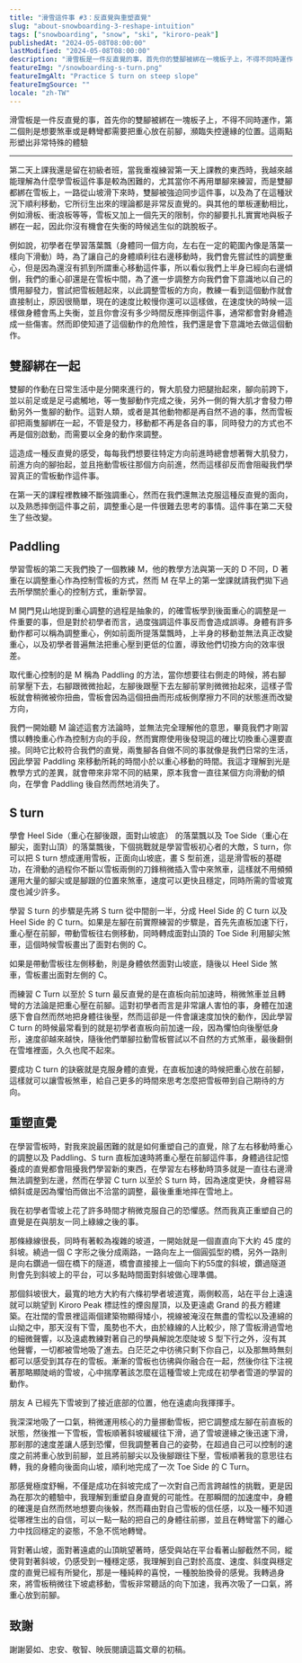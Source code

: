 ```yaml
---
title: "滑雪這件事 #3：反直覺與重塑直覺"
slug: "about-snowboarding-3-reshape-intuition"
tags: ["snowboarding", "snow", "ski", "kiroro-peak"]
publishedAt: "2024-05-08T08:00:00"
lastModified: "2024-05-08T08:00:00"
description: "滑雪板是一件反直覺的事，首先你的雙腳被綁在一塊板子上，不得不同時運作，第二個則是想要煞車或是轉彎都需要把重心放在前腳，瀕臨失控邊緣的位置。這兩點形塑出非常特殊的體驗"
featureImg: "/snowboarding-s-turn.png"
featureImgAlt: "Practice S turn on steep slope"
featureImgSource: ""
locale: "zh-TW"
---
```




滑雪板是一件反直覺的事，首先你的雙腳被綁在一塊板子上，不得不同時運作，第二個則是想要煞車或是轉彎都需要把重心放在前腳，瀕臨失控邊緣的位置。這兩點形塑出非常特殊的體驗

---

第二天上課我還是留在初級者班，當我重複練習第一天上課教的東西時，我越來越能理解為什麼學雪板這件事是較為困難的，尤其當你不再用單腳來練習，而是雙腳都綁在雪板上，一路從山坡滑下來時，雙腳被強迫同步這件事，以及為了在這種狀況下順利移動，它所衍生出來的理論都是非常反直覺的。與其他的單板運動相比，例如滑板、衝浪板等等，雪板又加上一個先天的限制，你的腳要扎扎實實地與板子綁在一起，因此你沒有機會在失衡的時候逃生似的跳脫板子。

例如說，初學者在學習落葉飄（身體同一個方向，左右在一定的範圍內像是落葉一樣向下滑動）時，為了讓自己的身體順利往右邊移動時，我們會先嘗試性的調整重心，但是因為還沒有抓到所謂重心移動這件事，所以看似我們上半身已經向右邊傾倒，我們的重心卻還是在雪板中間，為了進一步調整方向我們會下意識地以自己的慣用腳發力，嘗試把雪板翹起來，以此調整雪板的方向，教練一看到這個動作就會直接制止，原因很簡單，現在的速度比較慢你還可以這樣做，在速度快的時候一這樣做身體會馬上失衡，並且你會沒有多少時間反應摔倒這件事，通常都會對身體造成一些傷害。然而即使知道了這個動作的危險性，我們還是會下意識地去做這個動作。

## 雙腳綁在一起

雙腳的作動在日常生活中是分開來進行的，臀大肌發力把腿抬起來，腳向前跨下，並以前足或是足弓處觸地，等一隻腳動作完成之後，另外一側的臀大肌才會發力帶動另外一隻腳的動作。這對人類，或者是其他動物都是再自然不過的事，然而雪板卻把兩隻腳綁在一起，不管是發力，移動都不再是各自的事，同時發力的方式也不再是個別啟動，而需要以全身的動作來調整。

這造成一種反直覺的感受，每每我們想要往特定方向前進時總會想著臀大肌發力，前進方向的腳抬起，並且拖動雪板往那個方向前進，然而這樣卻反而會阻礙我們學習真正的雪板動作這件事。

在第一天的課程裡教練不斷強調重心，然而在我們還無法克服這種反直覺的面向，以及熟悉摔倒這件事之前，調整重心是一件很難去思考的事情。這件事在第二天發生了些改變。

## Paddling

學習雪板的第二天我們換了一個教練 M，他的教學方法與第一天的 D 不同，D 著重在以調整重心作為控制雪板的方式，然而 M 在早上的第一堂課就請我們拋下過去所學關於重心的控制方式，重新學習。

M 開門見山地提到重心調整的過程是抽象的，的確雪板學到後面重心的調整是一件重要的事，但是對於初學者而言，過度強調這件事反而會造成誤導。身體有許多動作都可以稱為調整重心，例如前面所提落葉飄時，上半身的移動並無法真正改變重心，以及初學者普遍無法把重心壓到更低的位置，導致他們切換方向的效率很差。

取代重心控制的是 M 稱為 Paddling 的方法，當你想要往右側走的時候，將右腳前掌壓下去，右腳跟微微抬起，左腳後跟壓下去左腳前掌則微微抬起來，這樣子雪板就會稍微被你扭曲，雪板會因為這個扭曲而形成板側摩擦力不同的狀態進而改變方向，

我們一開始聽 M 論述這套方法論時，並無法完全理解他的意思，畢竟我們才剛習慣以轉換重心作為控制方向的手段，然而實際使用後發現這的確比切換重心還要直接。同時它比較符合我們的直覺，兩隻腳各自做不同的事就像是我們日常的生活，因此學習 Paddling 來移動所耗的時間小於以重心移動的時間。我這才理解到光是教學方式的差異，就會帶來非常不同的結果，原本我會一直往某個方向滑動的傾向，在學會 Paddling 後自然而然地消失了。

## S turn

<MdxImage
	src="/full-s-turn.gif"
	alt="The full S turn"
/>

學會 Heel Side（重心在腳後跟，面對山坡底） 的落葉飄以及 Toe Side（重心在腳尖，面對山頂）的落葉飄後，下個挑戰就是學習雪板初心者的大敵，S turn，你可以把 S turn 想成運用雪板，正面向山坡底，畫 S 型前進，這是滑雪板的基礎功，在滑動的過程你不斷以雪板兩側的刀鋒稍微插入雪中來煞車，這樣就不用頻頻運用大量的腳尖或是腳跟的位置來煞車，速度可以更快且穩定，同時所需的雪坡寬度也減少許多。

<MdxImage
	src="/toe-c-turn.gif"
	alt="The tow side C turn"
/>

學習 S turn 的步驟是先將 S turn 從中間剖一半，分成 Heel Side 的 C turn 以及 Heel Side 的 C turn。如果是左腳在前實際練習的步驟是，首先先直板加速下行，重心壓在前腳，帶動雪板往右側移動，同時轉成面對山頂的 Toe Side 利用腳尖煞車，這個時候雪板畫出了面對右側的 C。

<MdxImage
	src="/heel-c-turn.gif"
	alt="The heel side C turn"
/>

如果是帶動雪板往左側移動，則是身體依然面對山坡底，隨後以 Heel Side 煞車，雪板畫出面對左側的 C。

而練習 C Turn 以至於 S turn 最反直覺的是在直板向前加速時，稍微煞車並且轉彎的方法論是把重心壓在前腳。這對初學者而言是非常讓人害怕的事，身體在加速感下會自然而然地把身體往後壓，然而這卻是一件會讓速度加快的動作，因此學習 C turn 的時候最常看到的就是初學者直板向前加速一段，因為懼怕向後壓低身形，速度卻越來越快，隨後他們單腳拉動雪板嘗試以不自然的方式煞車，最後翻倒在雪堆裡面，久久也爬不起來。

要成功 C turn 的訣竅就是克服身體的直覺，在直板加速的時候把重心放在前腳，這樣就可以讓雪板煞車，給自己更多的時間來思考怎麼把雪板帶到自己期待的方向。

## 重塑直覺

在學習雪板時，對我來說最困難的就是如何重塑自己的直覺，除了左右移動時重心的調整以及 Paddling、S turn 直板加速時將重心壓在前腳這件事，身體過往記憶養成的直覺都會阻擾我們學習新的東西，在學習左右移動時頂多就是一直往右邊滑無法調整到左邊，然而在學習 C turn 以至於 S turn 時，因為速度更快，身體容易傾斜或是因為懼怕而做出不洽當的調整，最後重重地摔在雪地上。

我在初學者雪坡上花了許多時間才稍微克服自己的恐懼感。然而我真正重塑自己的直覺是在與朋友一同上綠線之後的事。

那條綠線很長，同時有著較為複雜的坡道，一開始就是一個直直向下大約 45 度的斜坡。繞過一個 C 字形之後分成兩路，一路向左上一個圓弧型的橋，另外一路則是向右鑽過一個在橋下的隧道，橋會直接接上一個向下約55度的斜坡，鑽過隧道則會先到斜坡上的平台，可以多點時間面對斜坡做心理準備。

那個斜坡很大，最寬的地方大約有六條初學者坡道寬，兩側較高，站在平台上遠遠就可以眺望到 Kiroro Peak 標誌性的煙囪屋頂，以及更遠處 Grand 的長方體建築。在壯闊的雪景裡這兩個建築物顯得矮小，視線被淹沒在無盡的雪松以及連綿的山拗之中，那天沒有下雪，風勢也不大，由於綠線的人比較少，除了雪板滑過雪地的細微聲響，以及遠處教練對著自己的學員解說怎麼陡坡 S 型下行之外，沒有其他聲響，一切都被雪地吸了進去。白茫茫之中彷彿只剩下你自己，以及那無時無刻都可以感受到其存在的雪板。漸漸的雪板也彷彿與你融合在一起，然後你往下注視著那略顯陡峭的雪坡，心中揣摩著該怎麼在這種雪坡上完成在初學者雪道的學習的動作。

朋友 A 已經先下雪坡到了接近底部的位置，他在遠處向我揮揮手。

我深深地吸了一口氣，稍微運用核心的力量挪動雪板，把它調整成左腳在前直板的狀態，然後推一下雪板，雪板順著斜坡緩緩往下滑，過了雪坡邊緣之後迅速下滑，那剎那的速度差讓人感到恐懼，但我調整著自己的姿勢，在超過自己可以控制的速度之前將重心放到前腳，並且將前腳尖以及後腳跟往下壓，雪板順著我的意思往右轉，我的身體向後面向山坡，順利地完成了一次 Toe Side 的 C Turn。

那感覺極度舒暢，不僅是成功在斜坡完成了一次對自己而言跨越性的挑戰，更是因為在那次的體驗中，我理解到重塑自身直覺的可能性。在那瞬間的加速度中，身體的確還是自然而然地想要向後躲，然而藉由對自己雪板的信任感，以及一種不知道從哪裡生出的自信，可以一點一點的把自己的身體往前挪，並且在轉彎當下的離心力中找回穩定的姿態，不急不慌地轉彎。

背對著山坡，面對著遠處的山頂眺望著時，感受與站在平台看著山腳截然不同，縱使背對著斜坡，仍感受到一種穩定感，我理解到自己對於高度、速度、斜度與穩定度的直覺已經有所變化，那是一種純粹的喜悅，一種脫胎換骨的感覺。我轉過身來，將雪板稍微往下坡處移動，雪板非常聽話的向下加速，我再次吸了一口氣，將重心放到前腳。

## 致謝

謝謝晏如、忠安、敬智、映辰閱讀這篇文章的初稿。